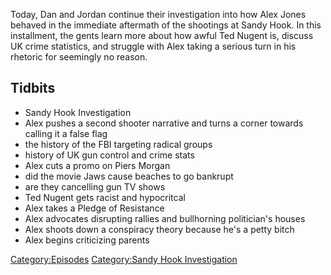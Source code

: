 {{DEFAULTSORT:
    #_EPISODE_0269:December 19, 2012
}}{{Episode
    | title           = December 19, 2012
    | caption         = Listen to this episode on [https://knowledgefight.libsyn.com/knowledge-fight-december-19-2012 Libsyn] [https://open.spotify.com/episode/1k9hG7VuA4GZqfZsjg20xB Spotify], Read the [[Transcript/269: December 19, 2012|Unofficial Transcript]]
    | episodeNumber   = 269
    | length          = 02:15:05
    | airDate         = February 27, 2019
    | coverageDate    = December 19, 2012
    | episodeType     = [[:Category:Sandy Hook Investigation|Sandy Hook Investigation]]
    | appearance      = [[Rob Dew]], [[Larry Pratt]], [[Piers Morgan]], [[Stewart Rhodes]], [[Tench Coxe aka Mr Facing-both-ways]], [[Ted Nugent]], [[John Rappaport]]
    | previousEpisode = [[268: December 17-18, 2012]]
    | nextEpisode     = [[270: The Rogan Return]]
}}

{{Stub}}

Today, Dan and Jordan continue their investigation into how Alex Jones behaved in the immediate aftermath of the shootings at Sandy Hook. In this installment, the gents learn more about how awful Ted Nugent is, discuss UK crime statistics, and struggle with Alex taking a serious turn in his rhetoric for seemingly no reason.

==Tidbits==

*Sandy Hook Investigation
*Alex pushes a second shooter narrative and turns a corner towards calling it a false flag
*the history of the FBI targeting radical groups
*history of UK gun control and crime stats
*Alex cuts a promo on Piers Morgan
*did the movie Jaws cause beaches to go bankrupt
*are they cancelling gun TV shows
*Ted Nugent gets racist and hypocritcal
*Alex takes a Pledge of Resistance
*Alex advocates disrupting rallies and bullhorning politician's houses
*Alex shoots down a conspiracy theory because he's a petty bitch
*Alex begins criticizing parents

[[Category:Episodes]]
[[Category:Sandy Hook Investigation]]
